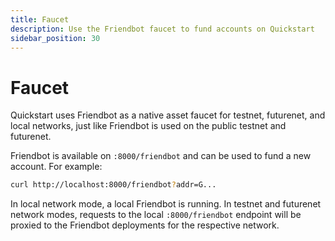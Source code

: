 ```yaml
---
title: Faucet
description: Use the Friendbot faucet to fund accounts on Quickstart
sidebar_position: 30
---
```


# Faucet

Quickstart uses Friendbot as a native asset faucet for testnet, futurenet, and local networks, just like Friendbot is used on the public testnet and futurenet.

Friendbot is available on `:8000/friendbot` and can be used to fund a new account. For example:

```sh
curl http://localhost:8000/friendbot?addr=G...
```

In local network mode, a local Friendbot is running. In testnet and futurenet network modes,  requests to the local `:8000/friendbot` endpoint will be proxied to the Friendbot deployments for the respective network.